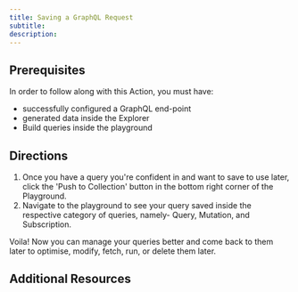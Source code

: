 ```yaml
---
title: Saving a GraphQL Request
subtitle:
description:
---
```


## Prerequisites

In order to follow along with this Action, you must have:

- successfully configured a GraphQL end-point
- generated data inside the Explorer
- Build queries inside the playground

## Directions

1. Once you have a query you're confident in and want to save to use later, click the 'Push to Collection' button in the bottom right corner of the Playground.
2. Navigate to the playground to see your query saved inside the respective category of queries, namely- Query, Mutation, and Subscription.

Voila! Now you can manage your queries better and come back to them later to optimise, modify, fetch, run, or delete them later.

## Additional Resources
